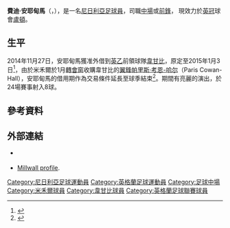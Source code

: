 {{noteta|G1=足球|G2=FAcup
|T=zh-hans:弗雷德·昂耶丁马;zh-hk:費迪·安耶甸馬;
|1=zh-hans:弗雷德;zh-hk:費迪;
|2=zh-hans:昂耶丁马;zh-hk:安耶甸馬;
}}
{{Infobox football biography
| name = 費迪·安耶甸馬 <br >''Fred Onyedinma''
| image = 
| fullname = Fred Onyedinma<ref name="ENFA">{{cite web
| title = Player search
| url = http://www.enfa.co.uk/
| publisher = English National Football Archive
| accessdate = 11 December 2014
| registration = yes
| archive-date = 2018-09-19
| archive-url = https://web.archive.org/web/20180919195109/http://enfa.co.uk/
| dead-url = no
}}</ref>
| birth_date = {{Birth date and age|1996|11|24|df=y}}
| birth_place = [[尼日利亞|尼日利亞]][[拉哥斯|拉哥斯]]
| height = {{height|m=1.85}}
| currentclub = [[卢顿足球俱乐部|盧頓]]
| clubnumber = 24
| position = [[中場|中場]]、[[前鋒_(足球)|前鋒]] 
| youthyears1 = 2008–2014
| youthclubs1 = [[米尔沃尔足球俱乐部|米禾爾]]
| years1 = 2014–2019
| years2 = 2014–2015
| clubs1 = [[米尔沃尔足球俱乐部|米禾爾]]
| clubs2 = → [[韦康比流浪者足球俱乐部|韋甘比]] (外借)
| caps1 = 120
| caps2 = 25
| goals1 = 8
| goals2 = 8
| years3 = 2018–2019
| clubs3 = → [[韦康比流浪者足球俱乐部|韋甘比]] (外借)
| caps3 = 21
| goals3 = 4
| years4 = 2019–2021
| clubs4 = [[韦康比流浪者足球俱乐部|韋甘比]]
| caps4 = 56
| goals4 = 7
| years5 = 2021–
| clubs5 = [[卢顿足球俱乐部|盧頓]]
| caps5 = 6
| goals5 = 2
| nationalyears1 =
| nationalteam1 =
| nationalcaps1 =  
| nationalgoals1 = 
| club-update = 2021年10月23日 04:57 (UTC)
| ntupdate = 
}}

'''費迪·安耶甸馬'''（{{lang-en|'''Fred Onyedinma'''}}，{{bd|1996年|11月24日|catIdx=Onyedinma, Fred}}），是一名[[尼日利亞|尼日利亞]][[足球員|足球員]]，司職[[中場|中場]]或[[前鋒_(足球)|前鋒]]， 現效力於[[英冠|英冠]]球會[[卢顿足球俱乐部|盧頓]]。

== 生平 ==
2014年11月27日，安耶甸馬獲准外借到[[英乙|英乙]]前領球隊[[韦康比流浪者足球俱乐部|韋甘比]]，原定至2015年1月3日<ref >{{citeweb |language = en |url = http://www1.skysports.com/football/news/11065/9582017/onyedinma-joins-wycombe |title = Onyedinma joins Wycombe |work = ''skysports.com'' |date = 2014-11-27 |accessdate = 2015-05-02 |archive-date = 2019-12-20 |archive-url = https://web.archive.org/web/20191220003016/https://www.skysports.com/football/news/11065/9582017/onyedinma-joins-wycombe |dead-url = no }}</ref >，由於米禾爾於1月[[轉會窗|轉會窗]]收購韋甘比的[[中場#翼鋒|翼鋒]][[帕里斯·考恩-哈尔|帕里斯·考恩-哈尔]]（Paris Cowan-Hall），安耶甸馬的借用期作為交易條件延長至球季結束<ref >{{citenews |language = en |url = http://www.bbc.com/sport/0/football/30641429 |title = Paris Cowan-Hall: Millwall to sign Wycombe Wanderers winger |work = ''[[BBC_Sport|BBC Sport]]'' |date = 2014-12-31 |accessdate = 2015-05-02 |archive-date = 2015-09-24 |archive-url = https://web.archive.org/web/20150924215402/http://www.bbc.com/sport/0/football/30641429 |dead-url = no }}</ref >。期間有亮麗的演出，於24場賽事射入8球。

== 參考資料 ==
{{reflist}}

== 外部連結 ==
*{{en}} {{soccerbase|id=74166|name=弗雷德·昂耶丁马}}
* [https://web.archive.org/web/20141206194832/http://www.juniorlions.co.uk/ourteam/ Millwall profile].

{{盧頓球員名單}}

{{DEFAULTSORT:Onyedinma, Fred}}
[[Category:尼日利亞足球運動員|Category:尼日利亞足球運動員]]
[[Category:英格蘭足球運動員|Category:英格蘭足球運動員]]
[[Category:足球中場|Category:足球中場]]
[[Category:米禾爾球員|Category:米禾爾球員]]
[[Category:韋甘比球員|Category:韋甘比球員]]
[[Category:英格蘭足球聯賽球員|Category:英格蘭足球聯賽球員]]